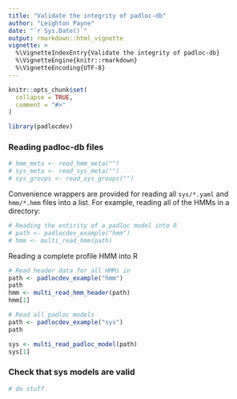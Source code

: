 ```yaml
---
title: "Validate the integrity of padloc-db"
author: "Leighton Payne"
date: "`r Sys.Date()`"
output: rmarkdown::html_vignette
vignette: >
  %\VignetteIndexEntry{Validate the integrity of padloc-db}
  %\VignetteEngine{knitr::rmarkdown}
  %\VignetteEncoding{UTF-8}
---
```


```r
knitr::opts_chunk$set(
  collapse = TRUE,
  comment = "#>"
)
```

```r
library(padlocdev)
```

### Reading padloc-db files

```r
# hmm_meta <- read_hmm_meta("")
# sys_meta <- read_sys_meta("")
# sys_groups <- read_sys_groups("")
```

Convenience wrappers are provided for reading all `sys/*.yaml` and `hmm/*.hmm` 
files into a list. For example, reading all of the HMMs in a directory:

```r
# Reading the entirity of a padloc model into R 
# path <- padlocdev_example("hmm")
# hmm <- multi_read_hmm(path)
```

Reading a complete profile HMM into R 

```r
# Read header data for all HMMs in 
path <- padlocdev_example("hmm")
path
hmm <- multi_read_hmm_header(path)
hmm[1]

# Read all padloc models
path <- padlocdev_example("sys")
path

sys <- multi_read_padloc_model(path)
sys[1]

```

### Check that sys models are valid

```r
# do stuff
```


